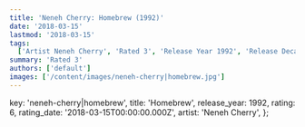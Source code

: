 ```yaml
---
title: 'Neneh Cherry: Homebrew (1992)'
date: '2018-03-15'
lastmod: '2018-03-15'
tags:
  ['Artist Neneh Cherry', 'Rated 3', 'Release Year 1992', 'Release Decade 1990']
summary: 'Rated 3'
authors: ['default']
images: ['/content/images/neneh-cherry|homebrew.jpg']
---
```


  key: 'neneh-cherry|homebrew',
  title: 'Homebrew',
  release_year: 1992,
  rating: 6,
  rating_date: '2018-03-15T00:00:00.000Z',
  artist: 'Neneh Cherry',
};

<MusicRating data={data} />
